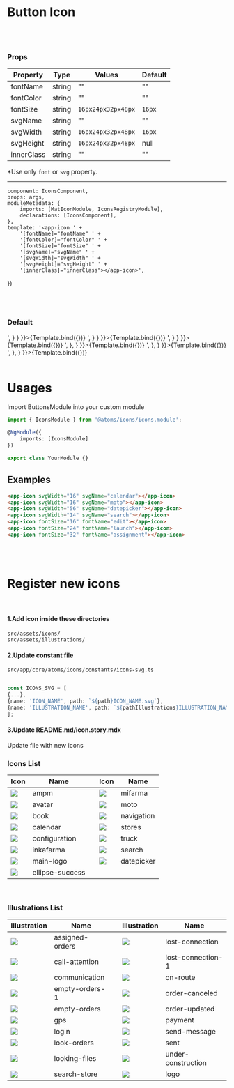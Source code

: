 
<Meta
    title="Atoms/Icon"
    component={IconsComponent}/>

# Button Icon
<br/>
<br/>

### Props
| Property | Type  | Values | Default  |
| ------ | --------- |------ | --------- |
| fontName    | string   | "" | "" |
| fontColor    | string   | "" | "" |
| fontSize      | string   | <code>16px</code><code>24px</code><code>32px</code><code>48px</code> | <code>16px</code> |
| svgName    | string   | "" | "" |
| svgWidth      | string   | <code>16px</code><code>24px</code><code>32px</code><code>48px</code> | <code>16px</code> |
| svgHeight      | string   | <code>16px</code><code>24px</code><code>32px</code><code>48px</code> | null |
| innerClass    | string   |     ""    |  ""  |

*Use only <code>font</code> or <code>svg</code> property.


------

    component: IconsComponent,
    props: args,
    moduleMetadata: {
        imports: [MatIconModule, IconsRegistryModule],
        declarations: [IconsComponent],
    },
    template: '<app-icon ' +
        '[fontName]="fontName" ' +
        '[fontColor]="fontColor" ' +
        '[fontSize]="fontSize" ' +
        '[svgName]="svgName" ' +
        '[svgWidth]="svgWidth" ' +
        '[svgHeight]="svgHeight" ' +
        '[innerClass]="innerClass"></app-icon>',
})

<br/>
<br/>

### Default

<Canvas>
    <Story name='Font Name'
           args={{
               fontName: 'launch'
           }}
           parameters={{
               docs: {
                   source: {
                       code: '<app-icon fontName="launch"></app-icon>',
                   }
               }
           }}>{Template.bind({})}
    </Story>
    <Story name='Font Size'
           args={{
               fontName: 'launch',
               fontSize: '24px',
               innerClass: 'text-primary'
           }}
           parameters={{
               docs: {
                   source: {
                       code: '<app-icon fontName="launch" fontSize="24px" innerClass="text-primary"></app-icon>',
                   }
               }
           }}>{Template.bind({})}
    </Story>
    <Story name='Font Color'
           args={{
               fontName: 'launch',
               fontSize: '32px',
               fontColor: 'lightblue'
           }}
           parameters={{
               docs: {
                   source: {
                       code: '<app-icon fontName="launch" fontSize="32px" fontColor="lightblue"></app-icon>',
                   }
               }
           }}>{Template.bind({})}
    </Story>
    <Story name='Svg Name'
           height={200}
           args={{
               svgName: 'avatar'
           }}
           parameters={{
               docs: {
                   source: {
                       code: '<app-icon svgName="avatar"></app-icon>',
                   },
               }
           }}>{Template.bind({})}
    </Story>
    <Story name='Svg Width'
           height={250}
           args={{
               svgName: 'send-message',
               svgWidth: '200px'
           }}
           parameters={{
               docs: {
                   source: {
                       code: '<app-icon svgName="send-message" svgWidth="200px"></app-icon>',
                   },
               }
           }}>{Template.bind({})}
    </Story>
    <Story name='Svg Height'
           height={200}
           args={{
               svgName: 'logo',
               svgWidth: '174px',
               svgHeight: '20px',
           }}
           parameters={{
               docs: {
                   source: {
                       code: '<app-icon svgName="sent" svgWidth="174px" svgHeight="20px"></app-icon>',
                   },
               }
           }}>{Template.bind({})}
    </Story>
</Canvas>

<br/>
<br/>

# Usages
Import ButtonsModule into your custom module

```typescript
import { IconsModule } from '@atoms/icons/icons.module';

@NgModule({
    imports: [IconsModule]
})

export class YourModule {}
```

## Examples

  ```html
<app-icon svgWidth="16" svgName="calendar"></app-icon>
<app-icon svgWidth="16" svgName="moto"></app-icon>
<app-icon svgWidth="56" svgName="datepicker"></app-icon>
<app-icon svgWidth="14" svgName="search"></app-icon>
<app-icon fontSize="16" fontName="edit"></app-icon>
<app-icon fontSize="24" fontName="launch"></app-icon>
<app-icon fontSize="32" fontName="assignment"></app-icon>
  ```

<br/>
<br/>

# Register new icons
<br/>

#### 1.Add icon inside these directories

  ````
  src/assets/icons/
  src/assets/illustrations/
  ````

#### 2.Update constant file

<code>src/app/core/atoms/icons/constants/icons-svg.ts</code>

   ````typescript

const ICONS_SVG = [
{...},
{name: 'ICON_NAME', path: `${path}ICON_NAME.svg`},
{name: 'ILLUSTRATION_NAME', path: `${pathIllustrations}ILLUSTRATION_NAME.svg`},
];
   ````

#### 3.Update README.md/icon.story.mdx

Update file with new icons

### Icons List

| Icon | Name |   |Icon | Name |
|------|------|---|-----|------|
|![](../../../../assets/icons/ampm.svg)             | ampm                  ||      ![](../../../../assets/icons/mifarma.svg)       | mifarma             |
|![](../../../../assets/icons/avatar.svg)           | avatar                ||      ![](../../../../assets/icons/moto.svg)          | moto                |
|![](../../../../assets/icons/book.svg)             | book                  ||      ![](../../../../assets/icons/navigation.svg)    | navigation          |
|![](../../../../assets/icons/calendar.svg)         | calendar              ||      ![](../../../../assets/icons/stores.svg)        | stores              |
|![](../../../../assets/icons/configuration.svg)    | configuration         ||      ![](../../../../assets/icons/truck.svg)         | truck               |
|![](../../../../assets/icons/inkafarma.svg)        | inkafarma             ||      ![](../../../../assets/icons/search.svg)        | search              |
|![](../../../../assets/icons/main-logo.svg)        | main-logo             ||      ![](../../../../assets/icons/datepicker.svg)    | datepicker          |
|![](../../../../assets/icons/ellipse-success.svg)  | ellipse-success       ||           |            |

<br/>

### Illustrations List
|Illustration | Name |   | Illustration | Name |
|-------------|------|---|--------------|------|
|![](../../../../assets/illustrations/assigned-orders.svg)      | assigned-orders       ||      ![](../../../../assets/illustrations/lost-connection.svg)       | lost-connection       |
|![](../../../../assets/illustrations/call-attention.svg)       | call-attention        ||      ![](../../../../assets/illustrations/lost-connection-1.svg)     | lost-connection-1     |
|![](../../../../assets/illustrations/communication.svg)        | communication         ||      ![](../../../../assets/illustrations/on-route.svg)              | on-route              |
|![](../../../../assets/illustrations/empty-orders-1.svg)       | empty-orders-1        ||      ![](../../../../assets/illustrations/order-canceled.svg)        | order-canceled        |
|![](../../../../assets/illustrations/empty-orders.svg)         | empty-orders          ||      ![](../../../../assets/illustrations/order-updated.svg)         | order-updated         |
|![](../../../../assets/illustrations/gps.svg)                  | gps                   ||      ![](../../../../assets/illustrations/payment.svg)               | payment               |
|![](../../../../assets/illustrations/login.svg)                | login                 ||      ![](../../../../assets/illustrations/send-message.svg)          | send-message          |
|![](../../../../assets/illustrations/look-orders.svg)          | look-orders           ||      ![](../../../../assets/illustrations/sent.svg)                  | sent                  |
|![](../../../../assets/illustrations/looking-files.svg)        | looking-files         ||      ![](../../../../assets/illustrations/under-construction.svg)    | under-construction    |
|![](../../../../assets/illustrations/search-store.svg)         | search-store          ||      ![](../../../../assets/illustrations/logo.svg)                  | logo                  |











